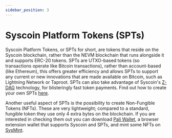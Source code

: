 ```yaml
---
sidebar_position: 3
---
```


# Syscoin Platform Tokens (SPTs)



Syscoin Platform Tokens, or SPTs for short, are tokens that reside on the Syscoin blockchain, rather than the NEVM blockchain that runs alongside it and supports ERC-20 tokens. SPTs are UTXO-based tokens (so transactions operate like Bitcoin transactions), rather than account-based (like Ethereum), this offers greater efficiency and allows SPTs to support any current or new innovations that are made available on Bitcoin, such as Lightning Network or Taproot. SPTs can also take advantage of Syscoin's [Z-DAG](z-dag) technology, for blisteringly fast token payments. Find out how to create your own SPTs [here](../guides/spts/create-issue-tokens).



Another useful aspect of SPTs is the possibility to create Non-Fungible Tokens (NFTs). These are very lightweight; compared to a standard, fungible token they use only 4 extra bytes on the blockchain. If you are interested in checking them out you can download [Pali Wallet](https://paliwallet.com/), a browser extension wallet that supports Syscoin and SPTs, and mint some NFTs on [SysMint](https://sysmint.paliwallet.com/).

